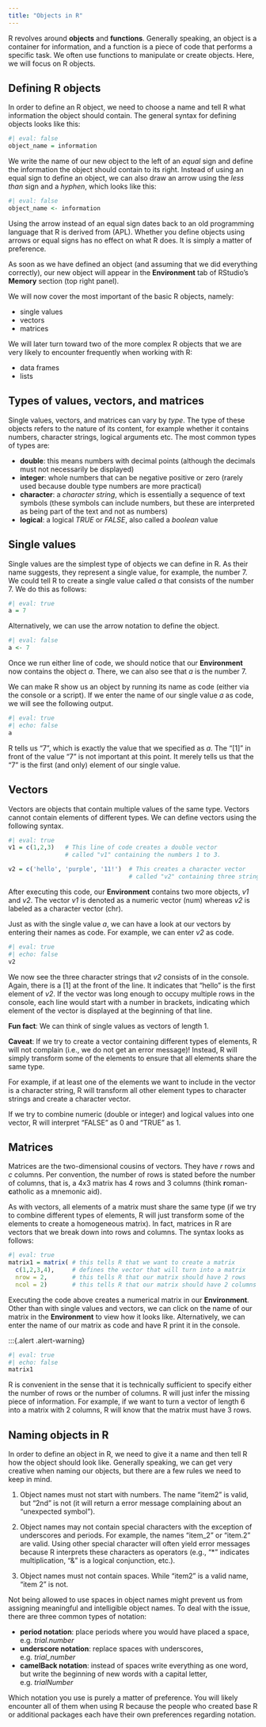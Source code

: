 ```yaml
---
title: "Objects in R"
---
```


R revolves around **objects** and **functions**. Generally speaking, an object is a container for information, and a function is a piece of code that performs a specific task. We often use functions to manipulate or create objects. Here, we will focus on R objects.


## Defining R objects

In order to define an R object, we need to choose a name and tell R what information the object should contain. The general syntax for defining objects looks like this:

```r
#| eval: false
object_name = information
```

We write the name of our new object to the left of an *equal* sign and define the information the object should contain to its right. Instead of using an equal sign to define an object, we can also draw an arrow using the *less than* sign and a *hyphen*, which looks like this:

```r
#| eval: false
object_name <- information
```

:::{.alert .alert-info} 
Using the arrow instead of an equal sign dates back to an old programming language that R is derived from (APL). Whether you define objects using arrows or equal signs has no effect on what R does. It is simply a matter of preference.
:::

As soon as we have defined an object (and assuming that we did everything correctly), our new object will appear in the **Environment** tab of RStudio's **Memory** section (top right panel).

We will now cover the most important of the basic R objects, namely:

-   single values
-   vectors
-   matrices

:::{.alert .alert-info}
We will later turn toward two of the more complex R objects that we are very likely to encounter frequently when working with R:

-   data frames
-   lists
:::


## Types of values, vectors, and matrices

Single values, vectors, and matrices can vary by *type*. The type of these objects refers to the nature of its content, for example whether it contains numbers, character strings, logical arguments etc. The most common types of types are:

- **double**: this means numbers with decimal points (although the decimals must not necessarily be displayed)
- **integer**: whole numbers that can be negative positive or zero (rarely used because double type numbers are more practical)
- **character**: a *character string*, which is essentially a sequence of text symbols (these symbols can include numbers, but these are interpreted as being part of the text and not as numbers)
- **logical**: a logical *TRUE* or *FALSE*, also called a *boolean* value


## Single values

Single values are the simplest type of objects we can define in R. As their name suggests, they represent a single value, for example, the number 7. We could tell R to create a single value called *a* that consists of the number 7. We do this as follows:

```r
#| eval: true
a = 7
```

Alternatively, we can use the arrow notation to define the object.

```r
#| eval: false
a <- 7
```

Once we run either line of code, we should notice that our **Environment** now contains the object *a*. There, we can also see that *a* is the number 7.

We can make R show us an object by running its name as code (either via the console or a script). If we enter the name of our single value *a* as code, we will see the following output.

:::{.alert .alert-warning}
```r
#| eval: true
#| echo: false
a
```
:::

R tells us "7", which is exactly the value that we specified as *a*. The "[1]" in front of the value "7" is not important at this point. It merely tells us that the "7" is the first (and only) element of our single value.


## Vectors

Vectors are objects that contain multiple values of the same type. Vectors cannot contain elements of different types. We can define vectors using the following syntax.

```r
#| eval: true
v1 = c(1,2,3)   # This line of code creates a double vector 
                # called "v1" containing the numbers 1 to 3.

v2 = c('hello', 'purple', '11!')  # This creates a character vector
                                  # called "v2" containing three strings.

```

After executing this code, our **Environment** contains two more objects, *v1* and *v2*. The vector *v1* is denoted as a numeric vector (num) whereas *v2* is labeled as a character vector (chr).

Just as with the single value *a*, we can have a look at our vectors by entering their names as code. For example, we can enter *v2* as code.

:::{.alert .alert-warning}
```r
#| eval: true
#| echo: false
v2
```
:::

We now see the three character strings that *v2* consists of in the console. Again, there is a [1] at the front of the line. It indicates that "hello" is the first element of *v2*. If the vector was long enough to occupy multiple rows in the console, each line would start with a number in brackets, indicating which element of the vector is displayed at the beginning of that line.

:::{.alert .alert-success}
**Fun fact**: We can think of single values as vectors of length 1.
:::

:::{.alert .alert-danger}
**Caveat**: If we try to create a vector containing different types of elements, R will not complain (i.e., we do not get an error message)! Instead, R will simply transform some of the elements to ensure that all elements share the same type.

For example, if at least one of the elements we want to include in the vector is a character string, R will transform all other element types to character strings and create a character vector.

If we try to combine numeric (double or integer) and logical values into one vector, R will interpret "FALSE" as 0 and "TRUE" as 1.
:::


## Matrices

Matrices are the two-dimensional cousins of vectors. They have *r* rows and *c* columns. Per convention, the number of rows is stated before the number of columns, that is, a 4x3 matrix has 4 rows and 3 columns (think **r**oman-**c**atholic as a mnemonic aid).

As with vectors, all elements of a matrix must share the same type (if we try to combine different types of elements, R will just transform some of the elements to create a homogeneous matrix). In fact, matrices in R are vectors that we break down into rows and columns. The syntax looks as follows:

```r
#| eval: true
matrix1 = matrix( # this tells R that we want to create a matrix
  c(1,2,3,4),     # defines the vector that will turn into a matrix
  nrow = 2,       # this tells R that our matrix should have 2 rows 
  ncol = 2)       # this tells R that our matrix should have 2 columns
```

Executing the code above creates a numerical matrix in our **Environment**. Other than with single values and vectors, we can click on the name of our matrix in the **Environment** to view how it looks like. Alternatively, we can enter the name of our matrix as code and have R print it in the console.

:::{.alert .alert-warning}
```r
#| eval: true
#| echo: false
matrix1
```

:::{.alert .alert-success}
R is convenient in the sense that it is technically sufficient to specify either the number of rows or the number of columns. R will just infer the missing piece of information. For example, if we want to turn a vector of length 6 into a matrix with 2 columns, R will know that the matrix must have 3 rows. 
:::


## Naming objects in R

In order to define an object in R, we need to give it a name and then tell R how the object should look like. Generally speaking, we can get very creative when naming our objects, but there are a few rules we need to keep in mind.

1. Object names must not start with numbers. The name "item2" is valid, but "2nd" is not (it will return a error message complaining about an "unexpected symbol").

2. Object names may not contain special characters with the exception of underscores and periods. For example, the names "item_2" or "item.2" are valid. Using other special character will often yield error messages because R interprets these characters as operators (e.g., "*" indicates multiplication, "&" is a logical conjunction, etc.).

3. Object names must not contain spaces. While "item2" is a valid name, "item 2" is not. 

:::{.alert .alert-info}
Not being allowed to use spaces in object names might prevent us from assigning meaningful and intelligible object names. To deal with the issue, there are three common types of notation:

- **period notation**: place periods where you would have placed a space, e.g. *trial.number*
- **underscore notation**: replace spaces with underscores, e.g. *trial_number*
- **camelBack notation**: instead of spaces write everything as one word, but write the beginning of new words with a capital letter, e.g. *trialNumber*

Which notation you use is purely a matter of preference. You will likely encounter all of them when using R because the people who created base R or additional packages each have their own preferences regarding notation.
:::